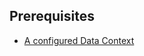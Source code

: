 <!--

---Import---
<Preface />

---Header---
preface
-->

<CLIRemoval />



## Prerequisites

- [A configured Data Context](/docs/guides/setup/configuring_data_contexts/instantiating_data_contexts/how_to_quickly_instantiate_a_data_context)



